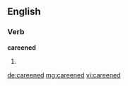 ==English==

===Verb===
'''careened'''

# {{past of|careen}}

[[de:careened]]
[[mg:careened]]
[[vi:careened]]